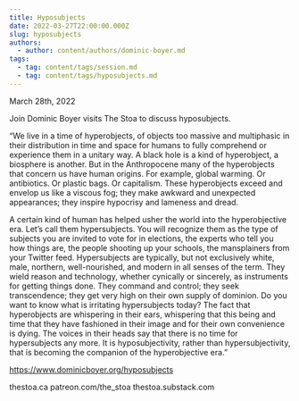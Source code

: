 ```yaml
---
title: Hyposubjects
date: 2022-03-27T22:00:00.000Z
slug: hyposubjects
authors:
  - author: content/authors/dominic-boyer.md
tags:
  - tag: content/tags/session.md
  - tag: content/tags/hyposubjects.md
---
```


March 28th, 2022

Join Dominic Boyer visits The Stoa to discuss hyposubjects.

“We live in a time of hyperobjects, of objects too massive and multiphasic in their distribution in time and space for humans to fully comprehend or experience them in a unitary way. A black hole is a kind of hyperobject, a biosphere is another. But in the Anthropocene many of the hyperobjects that concern us have human origins. For example, global warming. Or antibiotics. Or plastic bags. Or capitalism. These hyperobjects exceed and envelop us like a viscous fog; they make awkward and unexpected appearances; they inspire hypocrisy and lameness and dread.

A certain kind of human has helped usher the world into the hyperobjective era. Let’s call them hypersubjects. You will recognize them as the type of subjects you are invited to vote for in elections, the experts who tell you how things are, the people shooting up your schools, the mansplainers from your Twitter feed. Hypersubjects are typically, but not exclusively white, male, northern, well-nourished, and modern in all senses of the term. They wield reason and technology, whether cynically or sincerely, as instruments for getting things done. They command and control; they seek transcendence; they get very high on their own supply of dominion. Do you want to know what is irritating hypersubjects today? The fact that hyperobjects are whispering in their ears, whispering that this being and time that they have fashioned in their image and for their own convenience is dying. The voices in their heads say that there is no time for hypersubjects any more. It is hyposubjectivity, rather than hypersubjectivity, that is becoming the companion of the hyperobjective era.”

https://www.dominicboyer.org/hyposubjects

thestoa.ca
patreon.com/the_stoa
thestoa.substack.com
